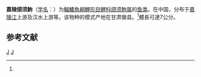 {{Speciesbox
| genus = Gnathopogon
| species = herzensteini
| status = NE
| status_system = IUCN3.1
| authority = [[阿尔伯特·甘瑟|Günther]], 1896<ref name='id6101'>{{cite web| url =http://www.bioinfo.cn/db05/BjdwSpecies.php?action=view&id=6101| title =嘉陵颌须鮈| work =中国动物物种编目数据库| publisher =中国科学院微生物研究所| author =中国科学院动物研究所| accessdate =2009-04-11| deadurl =yes| archiveurl =https://web.archive.org/web/20160305001742/http://www.bioinfo.cn/db05/BjdwSpecies.php?action=view&id=6101| archivedate =2016-03-05}}</ref>
| synonyms = *''Leucogobio herzensteini''<br /><small>Günther, 1896</small>
}}

'''嘉陵颌须鮈'''（[[学名|学名]]：{{lang|la|''Gnathopogon herzensteini''}}）为[[輻鰭魚綱|輻鰭魚綱]][[鯉形目|鯉形目]][[鲤科|鲤科]][[颌须鮈属|颌须鮈属]]的[[鱼类|鱼类]]。在中国，分布于[[嘉陵江|嘉陵江]]上游及汉水上游等。该物种的模式产地在甘肃徽县。<ref name='id6101'/>體長可達7公分。

== 参考文献 ==
{{reflist}}

{{Taxonbar|from=Q3756141}}

[[Category:頜鬚鮈屬|J]]
[[Category:1896年描述的魚類|J]]